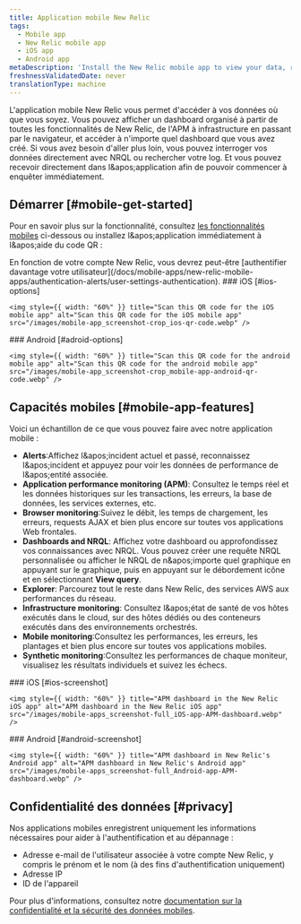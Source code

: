 ```yaml
---
title: Application mobile New Relic
tags:
  - Mobile app
  - New Relic mobile app
  - iOS app
  - Android app
metaDescription: 'Install the New Relic mobile app to view your data, run queries, and receive and create alerts.'
freshnessValidatedDate: never
translationType: machine
---
```


L'application mobile New Relic vous permet d'accéder à vos données où que vous soyez. Vous pouvez afficher un dashboard organisé à partir de toutes les fonctionnalités de New Relic, de l'APM à infrastructure en passant par le navigateur, et accéder à n'importe quel dashboard que vous avez créé. Si vous avez besoin d'aller plus loin, vous pouvez interroger vos données directement avec NRQL ou rechercher votre log. Et vous pouvez recevoir <InlinePopover type="alerts" />directement dans l&amp;apos;application afin de pouvoir commencer à enquêter immédiatement.

## Démarrer [#mobile-get-started]

Pour en savoir plus sur la fonctionnalité, consultez [les fonctionnalités mobiles](#mobile-app-features) ci-dessous ou installez l&amp;apos;application immédiatement à l&amp;apos;aide du code QR :

<Callout variant="tip">
  En fonction de votre compte New Relic, vous devrez peut-être [authentifier davantage votre utilisateur](/docs/mobile-apps/new-relic-mobile-apps/authentication-alerts/user-settings-authentication).
</Callout>

<SideBySide>
  <Side>
    ### iOS [#ios-options]

    <img style={{ width: "60%" }} title="Scan this QR code for the iOS mobile app" alt="Scan this QR code for the iOS mobile app" src="/images/mobile-app_screenshot-crop_ios-qr-code.webp" />
  </Side>

  <Side>
    ### Android [#adroid-options]

    <img style={{ width: "60%" }} title="Scan this QR code for the android mobile app" alt="Scan this QR code for the android mobile app" src="/images/mobile-app_screenshot-crop_mobile-app-android-qr-code.webp" />
  </Side>
</SideBySide>

## Capacités mobiles [#mobile-app-features]

Voici un échantillon de ce que vous pouvez faire avec notre application mobile :

* <DNT>**Alerts**</DNT>:Affichez l&amp;apos;incident actuel et passé, reconnaissez l&amp;apos;incident et appuyez pour voir les données de performance de l&amp;apos;entité associée.
* <DNT>**Application performance monitoring (APM)**</DNT>: Consultez le temps réel et les données historiques sur les transactions, les erreurs, la base de données, les services externes, etc.
* <DNT>**Browser monitoring**</DNT>:Suivez le débit, les temps de chargement, les erreurs, requests AJAX et bien plus encore sur toutes vos applications Web frontales.
* <DNT>**Dashboards and NRQL**</DNT>: Affichez votre dashboard ou approfondissez vos connaissances avec NRQL. Vous pouvez créer une requête NRQL personnalisée ou afficher le NRQL de n&amp;apos;importe quel graphique en appuyant sur le graphique, puis en appuyant sur le débordement <Icon name="fe-more-horizontal" /> icône et en sélectionnant <DNT>**View query**</DNT>.
* <DNT>**Explorer**</DNT>: Parcourez tout le reste dans New Relic, des services AWS aux performances du réseau.
* <DNT>**Infrastructure monitoring**</DNT>: Consultez l&amp;apos;état de santé de vos hôtes exécutés dans le cloud, sur des hôtes dédiés ou des conteneurs exécutés dans des environnements orchestrés.
* <DNT>**Mobile monitoring**</DNT>:Consultez les performances, les erreurs, les plantages et bien plus encore sur toutes vos applications mobiles.
* <DNT>**Synthetic monitoring**</DNT>:Consultez les performances de chaque moniteur, visualisez les résultats individuels et suivez les échecs.

<SideBySide>
  <Side>
    ### iOS [#ios-screenshot]

    <img style={{ width: "60%" }} title="APM dashboard in the New Relic iOS app" alt="APM dashboard in the New Relic iOS app" src="/images/mobile-apps_screenshot-full_iOS-app-APM-dashboard.webp" />
  </Side>

  <Side>
    ### Android [#android-screenshot]

    <img style={{ width: "60%" }} title="APM dashboard in New Relic's Android app" alt="APM dashboard in New Relic's Android app" src="/images/mobile-apps_screenshot-full_Android-app-APM-dashboard.webp" />
  </Side>
</SideBySide>

## Confidentialité des données [#privacy]

Nos applications mobiles enregistrent uniquement les informations nécessaires pour aider à l'authentification et au dépannage :

* Adresse e-mail de l'utilisateur associée à votre compte New Relic, y compris le prénom et le nom (à des fins d'authentification uniquement)
* Adresse IP
* ID de l'appareil

Pour plus d'informations, consultez notre [documentation sur la confidentialité et la sécurité des données mobiles](/docs/mobile-monitoring/new-relic-mobile/get-started/security-mobile-apps).